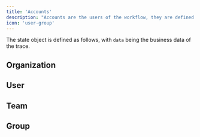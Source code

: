 ```yaml
---
title: 'Accounts'
description: "Accounts are the users of the workflow, they are defined in the specification file."
icon: 'user-group'
---
```



The state object is defined as follows, with `data` being the business data of the trace.

## Organization

## User

## Team

## Group
